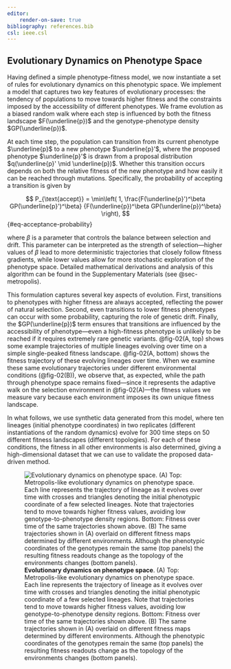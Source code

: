 ```yaml
---
editor:
    render-on-save: true
bibliography: references.bib
csl: ieee.csl
---
```


## Evolutionary Dynamics on Phenotype Space

Having defined a simple phenotype-fitness model, we now instantiate a set of
rules for evolutionary dynamics on this phenotypic space. We implement a model
that captures two key features of evolutionary processes: the tendency of
populations to move towards higher fitness and the constraints imposed by the
accessibility of different phenotypes. We frame evolution as a biased random
walk where each step is influenced by both the fitness landscape
$F(\underline{p})$ and the genotype-phenotype density $GP(\underline{p})$.

At each time step, the population can transition from its current phenotype
$\underline{p}$ to a new phenotype $\underline{p}'$, where the proposed
phenotype $\underline{p}'$ is drawn from a proposal distribution
$q(\underline{p}' \mid \underline{p})$. Whether this transition occurs depends
on both the relative fitness of the new phenotype and how easily it can be
reached through mutations. Specifically, the probability of accepting a
transition is given by

$$
P_{\text{accept}} = \min\left(
    1,
    \frac{F(\underline{p}')^\beta GP(\underline{p}')^\beta}
    {F(\underline{p})^\beta GP(\underline{p})^\beta}
\right),
$${#eq-acceptance-probability}

where $\beta$ is a parameter that controls the balance between selection and
drift. This parameter can be interpreted as the strength of selection---higher
values of $\beta$ lead to more deterministic trajectories that closely follow
fitness gradients, while lower values allow for more stochastic exploration of
the phenotype space. Detailed mathematical derivations and analysis of this
algorithm can be found in the Supplementary Materials (see @sec-metropolis).

This formulation captures several key aspects of evolution. First, transitions
to phenotypes with higher fitness are always accepted, reflecting the power of
natural selection. Second, even transitions to lower fitness phenotypes can
occur with some probability, capturing the role of genetic drift. Finally, the
$GP(\underline{p})$ term ensures that transitions are influenced by the
accessibility of phenotype---even a high-fitness phenotype is unlikely to be
reached if it requires extremely rare genetic variants. @fig-02(A, top) shows
some example trajectories of multiple lineages evolving over time on a simple
single-peaked fitness landscape. @fig-02(A, bottom) shows the fitness trajectory
of these evolving lineages over time. When we examine these same evolutionary
trajectories under different environmental conditions (@fig-02(B)), we observe
that, as expected, while the path through phenotype space remains fixed---since
it represents the adaptive walk on the selection environment in @fig-02(A)---the
fitness values we measure vary because each environment imposes its own unique
fitness landscape.

In what follows, we use synthetic data generated from this model, where ten
lineages (initial phenotype coordinates) in two replicates (different
instantiations of the random dynamics) evolve for 300 time steps on 50 different
fitness landscapes (different topologies). For each of these conditions, the
fitness in all other environments is also determined, giving a high-dimensional
dataset that we can use to validate the proposed data-driven method.

![**Evolutionary dynamics on phenotype space**. (A) Top: Metropolis-like
evolutionary dynamics on phenotype space. Each line represents the trajectory of
lineage as it evolves over time with crosses  and triangles denoting the initial
phenotypic coordinate of a few selected lineages. Note that trajectories tend to
move towards higher fitness values, avoiding low genotype-to-phenotype density
regions. Bottom: Fitness over time of the same trajectories shown above. (B) The
same trajectories shown in (A) overlaid on different fitness maps determined by
different environments. Although the phenotypic coordinates of the genotypes
remain the same (top panels) the resulting fitness readouts change as the
topology of the environments changes (bottom
panels).](./fig/main/fig02_v04){#fig-02}